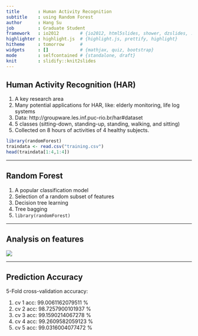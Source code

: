 ---
title       : Human Activity Recognition
subtitle    : using Random Forest
author      : Hang Su
job         : Graduate Student
framework   : io2012        # {io2012, html5slides, shower, dzslides, ...}
highlighter : highlight.js  # {highlight.js, prettify, highlight}
hitheme     : tomorrow      # 
widgets     : []            # {mathjax, quiz, bootstrap}
mode        : selfcontained # {standalone, draft}
knit        : slidify::knit2slides
---

## Human Activity Recognition (HAR)

1. A key research area
2. Many potential applications for HAR, like: elderly monitoring, life log systems 
3. Data: http://groupware.les.inf.puc-rio.br/har#dataset
4. 5 classes (sitting-down, standing-up, standing, walking, and sitting) 
5. Collected on 8 hours of activities of 4 healthy subjects.

```{r}
library(randomForest)
traindata <- read.csv("training.csv")
head(traindata[1:4,1:4])
```

---

## Random Forest

1. A popular classification model
2. Selection of a random subset of features
3. Decision tree learning
4. Tree bagging 
5. ```library(randomForest)```

---

## Analysis on features
![](feature.png)

---

## Prediction Accuracy

5-Fold cross-validation accuracy:

1. cv 1 acc: 99.0061162079511 %
2. cv 2 acc: 98.7257900101937 %
3. cv 3 acc: 99.1590214067278 %
4. cv 4 acc: 99.2609582059123 %
5. cv 5 acc: 99.0316004077472 %


